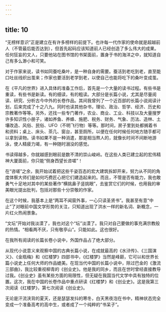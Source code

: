 ```yaml
---
---
---
```

title: 10
---




“无榜样意识”正是建立在有许多榜样的前提下。也许每一代作家的使命就是超越前人（不管最后能否达到），但首先起码应该知道前人已经创造了多么伟大的成果。任何狂妄的文人，只要他站在图书馆的书架面前，置身于书的海洋之中，就知道自己有多么渺小和可笑。

对于作家来说，读书如同蚕吃桑叶，是一种自身的需要。蚕活到老吃到老，直至能口吐丝线织出茧来；作家也要活到老学到老，以使自己也能将吃下的桑叶变成茧。

在《平凡的世界》进入具体的准备工作后，首先是一个大量的读书过程。有些书是重读，有些书是新读。有的细读，有的粗读。大部分是长篇小说，尤其是尽量阅读、研究、分析古今中外的长卷作品。其间我曾列了一个近百部的长篇小说阅读计划，后来完成了十之八九。同时也读其他杂书，理论、政治、哲学、经济、历史和宗教著作等等。另外，还找一些专门著作，农业、商业、工业、科技以及大量搜罗许多知识性小册子，诸如养鱼、养蜂、施肥、税务、财务、气象、历法、造林、土壤改造、风俗、民俗、UFO（不明飞行物）等等。那时间，房子里到处都搁着书和资料；桌上、床头、茶几、窗台，甚至厕所，以便在任何时候任何地方随手都可以拿到读物。读书如果不是一种消遣，那是相当熬人的，就像长时间不间断地游泳，使人精疲力竭，有一种随时溺没的感觉。

书读得越多，你就越感到眼前是数不清的崇山峻岭。在这些人类已建立起的宏伟精神大厦面前，你只能“侧身西望长咨嗟”！

在“咨嗟”之余，我开始试着把这些千姿百态的宏大建筑拆卸开来，努力从不同的角度体察大师们是如何巧费匠心把它们建造起来的。而且，不管是否有能力，我也敢勇气十足地对其中的某些著作“横挑鼻子竖挑眼”，去鉴赏它们的时候，也用我的审美眼光提出批判，包括对那些十分崇敬的作家。

在这个时候，我基本上是“两耳不闻窗外事，一心只读圣贤书”。我甚至有意“中止”了对眼前中国文学形势的关注，只知道出现了洪水一样的新名词、新概念，一片红火热闹景象。

“文坛”开始对我淡漠了，我也对这个“坛”淡漠了。我只对自己要做的事充满宗教般的热情。“相看两不厌，只有敬亭山”。只能如此。这也很好。

在我所有阅读的长篇长卷小说中，外国作品占了绝大部分。

从现代小说意义来观察中国的古典长篇小说，在成就最高的《水浒传》、《三国演义》、《金瓶梅》和《红楼梦》四部书中，《红楼梦》当然是峰巅，它可以和世界长篇小说史上任何大师的作品媲美。在现当代中国的长篇小说中，除过巴金的《激流三部曲》，我比较重视柳青的《创业史》。他是我的同乡，而且在世时曾经直接教导过我。《创业史》虽有某些方面的局限性，但无疑在我国当代文学中具有独特的位置。这次，我在中国的长卷作品中重点研读《红楼梦》和《创业史》。这是我第三次阅读《红楼梦》，第七次阅读《创业史》。

无论是汗流浃背的夏天，还是瑟瑟发抖的寒冬，白天黑夜泡在书中，精神状态完全变成一个准备高考的高中生，或者成了一个纯粹的“书呆子”。